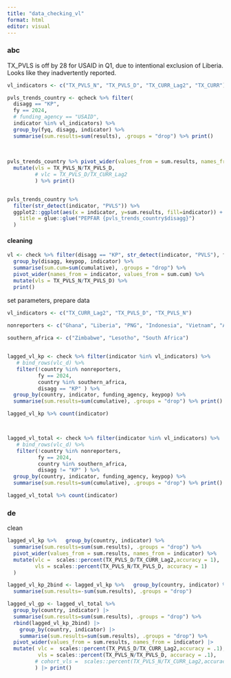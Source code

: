 ```yaml
---
title: "data_checking_vl"
format: html
editor: visual
---
```


### abc

TX_PVLS is off by 28 for USAID in Q1, due to intentional exclusion of Liberia. Looks like they inadvertently reported.

```r
vl_indicators <- c("TX_PVLS_N", "TX_PVLS_D", "TX_CURR_Lag2", "TX_CURR")

pvls_trends_country <- qcheck %>% filter(
  disagg == "KP", 
  fy == 2024,
  # funding_agency == "USAID",
  indicator %in% vl_indicators) %>%
  group_by(fyq, disagg, indicator) %>%
  summarise(sum.results=sum(results), .groups = "drop") %>% print()
  
  
  
pvls_trends_country %>% pivot_wider(values_from = sum.results, names_from = indicator) %>%
  mutate(vls = TX_PVLS_N/TX_PVLS_D,
         # vlc = TX_PVLS_D/TX_CURR_Lag2
         ) %>% print()


pvls_trends_country %>% 
  filter(str_detect(indicator, "PVLS")) %>%
  ggplot2::ggplot(aes(x = indicator, y=sum.results, fill=indicator)) + geom_col() + geom_text(aes(label = sum.results), position = position_nudge(y=200)) + facet_grid(~fyq) +   scale_fill_manual(values = c(TX_CURR = grey10k, TX_PVLS_D = "#64b4a6", TX_PVLS_N = "#004e43")) + si_style_nolines() + theme(axis.text.x = element_text(angle=90), axis.title.x = element_blank(), legend.position = "none") + labs(
    title = glue::glue("PEPFAR {pvls_trends_country$disagg}")
  )

```

#### cleaning

```r
vl <- check %>% filter(disagg == "KP", str_detect(indicator, "PVLS"), fy == 2024) %>%
  group_by(disagg, keypop, indicator) %>%
  summarise(sum.cum=sum(cumulative), .groups = "drop") %>%
  pivot_wider(names_from = indicator, values_from = sum.cum) %>%
  mutate(vls = TX_PVLS_N/TX_PVLS_D) %>%
  print() 
```

set parameters, prepare data

```r

vl_indicators <- c("TX_CURR_Lag2", "TX_PVLS_D", "TX_PVLS_N")
 
nonreporters <- c("Ghana", "Liberia", "PNG", "Indonesia", "Vietnam", "Angola")

southern_africa <- c("Zimbabwe", "Lesotho", "South Africa")


lagged_vl_kp <- check %>% filter(indicator %in% vl_indicators) %>% 
   # bind_rows(vlc_d) %>% 
   filter(!country %in% nonreporters,
          fy == 2024,
          country %in% southern_africa,
          disagg == "KP" ) %>%
  group_by(country, indicator, funding_agency, keypop) %>%
  summarise(sum.results=sum(cumulative), .groups = "drop") %>% print()

lagged_vl_kp %>% count(indicator)



lagged_vl_total <- check %>% filter(indicator %in% vl_indicators) %>% 
   # bind_rows(vlc_d) %>% 
   filter(!country %in% nonreporters,
          fy == 2024,
          country %in% southern_africa,
          disagg != "KP" ) %>%
  group_by(country, indicator, funding_agency, keypop) %>%
  summarise(sum.results=sum(cumulative), .groups = "drop") %>% print()

lagged_vl_total %>% count(indicator)


```

### de

clean

```r
lagged_vl_kp %>%   group_by(country, indicator) %>%
  summarise(sum.results=sum(sum.results), .groups = "drop") %>%
  pivot_wider(values_from = sum.results, names_from = indicator) %>%
  mutate(vlc =  scales::percent(TX_PVLS_D/TX_CURR_Lag2,accuracy = 1),
         vls = scales::percent(TX_PVLS_N/TX_PVLS_D, accuracy = 1)
  )

lagged_vl_kp_2bind <- lagged_vl_kp %>%   group_by(country, indicator) %>%
  summarise(sum.results=-sum(sum.results), .groups = "drop")

lagged_vl_gp <- lagged_vl_total %>% 
  group_by(country, indicator) |> 
  summarise(sum.results=sum(sum.results), .groups = "drop") %>%
  rbind(lagged_vl_kp_2bind) |> 
    group_by(country, indicator) |> 
    summarise(sum.results=sum(sum.results), .groups = "drop") %>%
  pivot_wider(values_from = sum.results, names_from = indicator) |> 
  mutate( vlc =  scales::percent(TX_PVLS_D/TX_CURR_Lag2,accuracy = .1),
          vls = scales::percent(TX_PVLS_N/TX_PVLS_D, accuracy = .1),
         # cohort_vls =  scales::percent(TX_PVLS_N/TX_CURR_Lag2,accuracy = 1)
         ) |> print()
```
